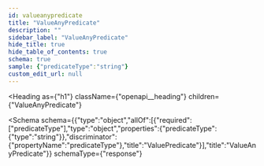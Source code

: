 ```yaml
---
id: valueanypredicate
title: "ValueAnyPredicate"
description: ""
sidebar_label: "ValueAnyPredicate"
hide_title: true
hide_table_of_contents: true
schema: true
sample: {"predicateType":"string"}
custom_edit_url: null
---
```



<Heading
  as={"h1"}
  className={"openapi__heading"}
  children={"ValueAnyPredicate"}
>
</Heading>





<Schema
  schema={{"type":"object","allOf":[{"required":["predicateType"],"type":"object","properties":{"predicateType":{"type":"string"}},"discriminator":{"propertyName":"predicateType"},"title":"ValuePredicate"}],"title":"ValueAnyPredicate"}}
  schemaType={"response"}
>
  
</Schema>
            